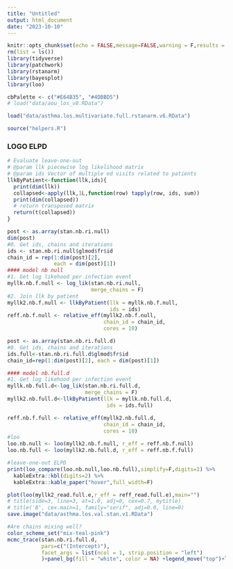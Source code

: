 ```yaml
---
title: "Untitled"
output: html_document
date: "2023-10-10"
---
```


```r
knitr::opts_chunk$set(echo = FALSE,message=FALSE,warning = F,results = T)
rm(list = ls())
library(tidyverse)
library(patchwork)
library(rstanarm)
library(bayesplot)
library(loo)

cbPalette <- c("#E64B35", "#4DBBD5")
# load("data/aou_los_v8.RData")

load("data/asthma.los.multivariate.full.rstanarm.v6.RData")

source("helpers.R")
```


### LOGO ELPD

```r
# Evaluate leave-one-out 
# @param llk piecewise log likelihood matrix
# @param ids Vector of multiple ed visits related to patients 
llkByPatient<-function(llk,ids){
  print(dim(llk))
  collapsed<-apply(llk,1L,function(row) tapply(row, ids, sum))
  print(dim(collapsed))
  # return transposed matrix
  return(t(collapsed))
}
```


```r
post <- as.array(stan.nb.ri.null)
dim(post)
#0. Get ids, chains and iterations
ids <- stan.nb.ri.null$glmod$fr$id
chain_id = rep(1:dim(post)[2], 
               each = dim(post)[1])
#### model nb null
#1. Get log likehood per infection event
myllk.nb.f.null <- log_lik(stan.nb.ri.null, 
                           merge_chains = F)
#2. Join llk by patient
myllk2.nb.f.null <- llkByPatient(llk = myllk.nb.f.null,
                                 ids = ids)
reff.nb.f.null <- relative_eff(myllk2.nb.f.null,
                               chain_id = chain_id,
                               cores = 10)
```



```r
post <- as.array(stan.nb.ri.full.d)
#0. Get ids, chains and iterations
ids.full<-stan.nb.ri.full.d$glmod$fr$id
chain_id=rep(1:dim(post)[2], each = dim(post)[1])

#### model nb.full.d
#1. Get log likehood per infection event
myllk.nb.full.d<-log_lik(stan.nb.ri.full.d,
                         merge_chains = F)
myllk2.nb.full.d<-llkByPatient(llk = myllk.nb.full.d,
                                ids = ids.full)

reff.nb.f.full <- relative_eff(myllk2.nb.full.d,
                               chain_id = chain_id,
                               cores = 10)
#loo
loo.nb.null <- loo(myllk2.nb.f.null, r_eff = reff.nb.f.null)  
loo.nb.full <- loo(myllk2.nb.full.d, r_eff = reff.nb.f.full)  

#leave-one-out ELPD
print(loo_compare(loo.nb.null,loo.nb.full),simplify=F,digits=2) %>% 
  kableExtra::kbl(digits=2) %>% 
  kableExtra::kable_paper("hover",full_width=F) 

```



```r
plot(loo(myllk2_read.full.e,r_eff = reff_read.full.e),main="")
# title(side=3, line=3, at=1.0, adj=0, cex=0.7, mytitle)
# title('B', cex.main=1, family="serif", adj=0.0, line=0)
save.image("data/asthma.los.val.stan.v1.RData")

```


```r
#Are chains mixing well?
color_scheme_set("mix-teal-pink")
mcmc_trace(stan.nb.ri.full.d, 
           pars=c("(Intercept)"),
           facet_args = list(ncol = 1, strip.position = "left")
           )+panel_bg(fill = "white", color = NA) +legend_move("top")+labs(x="Draws")
```
